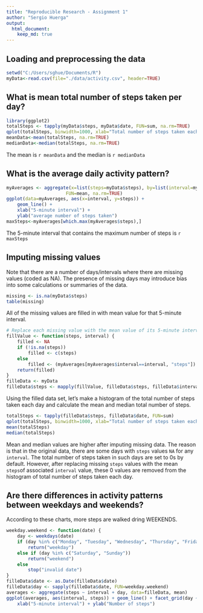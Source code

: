 ---
title: "Reproducible Research - Assignment 1"
author: "Sergio Huerga"
output: 
  html_document:
    keep_md: true
---


## Loading and preprocessing the data

```{r getdata}
setwd("C:/Users/sghue/Documents/R")
myData<-read.csv(file="./data/activity.csv", header=TRUE)
```

## What is mean total number of steps taken per day?

```{r}
library(ggplot2)
totalSteps <- tapply(myData$steps, myData$date, FUN=sum, na.rm=TRUE)
qplot(totalSteps, binwidth=1000, xlab="Total number of steps taken each day")
meanData<-mean(totalSteps, na.rm=TRUE)
medianData<-median(totalSteps, na.rm=TRUE)
```
The mean is `r meanData` and the median is `r medianData`

## What is the average daily activity pattern?

```{r}
myAverages <- aggregate(x=list(steps=myData$steps), by=list(interval=myData$interval),
                      FUN=mean, na.rm=TRUE)
ggplot(data=myAverages, aes(x=interval, y=steps)) +
    geom_line() +
    xlab("5-minute interval") +
    ylab("average number of steps taken")
maxSteps<-myAverages[which.max(myAverages$steps),]
```

The 5-minute interval that contains the maximum number of steps is `r maxSteps`


## Imputing missing values
Note that there are a number of days/intervals where there are missing values (coded as NA). The presence of missing days may introduce bias into some calculations or summaries of the data.

```{r}
missing <- is.na(myData$steps)
table(missing)
```

All of the missing values are filled in with mean value for that 5-minute interval.

```{r}
# Replace each missing value with the mean value of its 5-minute interval
fillValue <- function(steps, interval) {
    filled <- NA
    if (!is.na(steps))
        filled <- c(steps)
    else
        filled <- (myAverages[myAverages$interval==interval, "steps"])
    return(filled)
}
filleData <- myData
filleData$steps <- mapply(fillValue, filleData$steps, filleData$interval)
```

Using the filled data set, let's make a histogram of the total number of steps taken each day and calculate the mean and median total number of steps.

```{r}
totalSteps <- tapply(filleData$steps, filleData$date, FUN=sum)
qplot(totalSteps, binwidth=1000, xlab="Total number of steps taken each day")
mean(totalSteps)
median(totalSteps)
```

Mean and median values are higher after imputing missing data. The reason is that in the original data, there are some days with `steps` values `NA` for any `interval`. 
The total number of steps taken in such days are set to 0s by default. However, after replacing missing `steps` values with the mean `steps`of associated `interval` value, these 0 values are removed from the histogram of total number of steps taken each day.

## Are there differences in activity patterns between weekdays and weekends?
According to these charts, more steps are walked dring WEEKENDS.

```{r}
weekday.weekend <- function(date) {
    day <- weekdays(date)
    if (day %in% c("Monday", "Tuesday", "Wednesday", "Thursday", "Friday"))
        return("weekday")
    else if (day %in% c("Saturday", "Sunday"))
        return("weekend")
    else
        stop("invalid date")
}
filleData$date <- as.Date(filleData$date)
filleData$day <- sapply(filleData$date, FUN=weekday.weekend)
averages <- aggregate(steps ~ interval + day, data=filleData, mean)
ggplot(averages, aes(interval, steps)) + geom_line() + facet_grid(day ~ .) +
    xlab("5-minute interval") + ylab("Number of steps")
```

